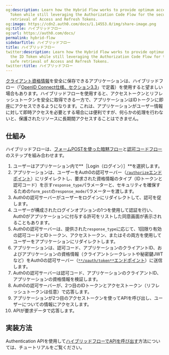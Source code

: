 ```yaml
---
og:description: Learn how the Hybrid Flow works to provide optimum access to the ID
  Token while still leveraging the Authorization Code Flow for the secure and safe
  retrieval of Access and Refresh Tokens.
og:image: https://cdn2.auth0.com/docs/1.14553.0/img/share-image.png
og:title: ハイブリッドフロー
og:url: https://auth0.com/docs/
permalink: hybrid-flow
sidebarTitle: ハイブリッドフロー
title: ハイブリッドフロー
twitter:description: Learn how the Hybrid Flow works to provide optimum access to
  the ID Token while still leveraging the Authorization Code Flow for the secure and
  safe retrieval of Access and Refresh Tokens.
twitter:title: ハイブリッドフロー
---
```


[クライアント資格情報](/application-credentials)を安全に保存できるアプリケーションは、ハイブリッドフロー（「[OpenID Connect仕様、セクション3.3](https://openid.net/specs/openid-connect-core-1_0.html#HybridFlowAuth)」で定義）を使用すると望ましい場合もあります。ハイブリッドフローを使用すると、アクセストークンとリフレッシュトークンを安全に取得できる一方で、アプリケーションはIDトークンに即座にアクセスできるようになります。これは、アプリケーションがユーザー情報に対して即時アクセスを必要とする場合には便利ですが、何らかの処理を行わないと、保護されたリソースに長期間アクセスすることはできません。

## 仕組み

ハイブリッドフローは、[フォームPOSTを使った暗黙フロー](/login/flows/implicit-flow-with-form-post)と[認可コードフロー](/login/flows/authorization-code-flow)のステップを組み合わせます。

1. ユーザーはアプリケーション内で**［Login（ログイン）］**を選択します。
2. アプリケーションは、ユーザーをAuth0の認可サーバー（[`/authorize`エンドポイント](https://auth0.com/docs/api/authentication#authorization-code-flow)）にリダイレクトし、要求された資格情報のタイプ（IDトークンと認可コード）を示す`response_type`パラメーターと、セキュリティを確保するための`form_post`の`response_mode`パラメーターを渡します。
3. Auth0の認可サーバーがユーザーをログインにリダイレクトして、認可を促します。
4. ユーザーが構成されたログインオプションの1つを使用して認証を行い、Auth0がアプリケーションに付与する許可をリストした同意画面が表示されることもあります。
5. Auth0の認可サーバーは、提供された`response_type`に応じて、1回限り有効の認可コードとIDトークン、アクセストークン、またはその両方を使用してユーザーをアプリケーションにリダイレクトします。
6. アプリケーションは、認可コード、アプリケーションのクライアントID、およびアプリケーションの資格情報（クライアントシークレットや秘密鍵JWTなど）をAuth0の認可サーバー（[`**/oauth/token**`エンドポイント](/api/authentication?http#authorization-code-flow43)）に送信します。
7. Auth0の認可サーバーは認可コード、アプリケーションのクライアントID、アプリケーションの資格情報を検証します。
8. Auth0の認可サーバーが、2つ目のIDトークンとアクセストークン（リフレッシュトークンは任意）で応答します。
9. アプリケーションが2つ目のアクセストークンを使ってAPIを呼び出し、ユーザーについての情報にアクセスします。
10. APIが要求データで応答します。



## 実装方法

Authentication APIを使用して[ハイブリッドフローでAPIを呼び出す](/login/flows/call-api-hybrid-flow)方法については、チュートリアルをご覧ください。